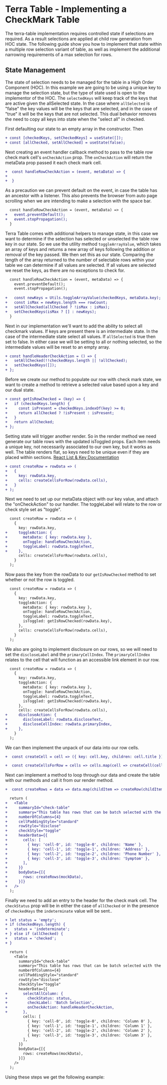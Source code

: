 
# Terra Table - Implementing a CheckMark Table

The terra-table implementation requires controlled state if selections are required. As a result selections are applied at child row generation from HOC state. The following guide show you how to implement that state within a multiple row selection variant of table, as well as implement the additional narrowing requirements of a max selection for rows.

## State Management
The state of selection needs to be managed for the table in a High Order Component (HOC). In this example we are going to be using a unique key to manage the selection state, but the type of state used is open to the implementor of the HOC. The `selectedKeys` will keep track of the keys that are active given the allSelected state. In the case where `allSelected` is "false" the key values will be the keys that are selected, and in the case of "true" it will be the keys that are not selected. This dual behavior removes the need to copy all keys into state when the "select all" in checked.

 First defaulting our state to an empty array in the constructor. Then 
```diff
+ const [checkedKeys, setCheckedKeys] = useState([]);
+ const [allChecked, setAllChecked] = useState(false);
```
Next creating an event handler callback method to pass to the table row check mark cell's `onCheckAction` prop. The `onCheckAction` will return the metaData prop passed it each check mark cell.
```diff
+  const handleRowCheckAction = (event, metaData) => {
+
+  }
```
As a precaution we can prevent default on the event, in case the table has an ancestor with a listener. This also prevents the browser from auto page scrolling when we are intending to make a selection with the space bar.
```diff
  const handleRowCheckAction = (event, metaData) => {
+   event.preventDefault();
+   event.stopPropagation();
  }
```
Terra Table comes with additional helpers to manage state, in this case we want to determine if the selection has selected or unselected the table row key in our state. So we use the utility method `toggleArrayValue`, which takes an array of keys and returns a new array of keys following the addition or removal of the key passed. We then set this as our state. Comparing the length of the array returned to the number of selectable rows within your table we can determine if all values are selected. If all values are selected we reset the keys, as there are no exceptions to check for.
```diff
  const handleRowCheckAction = (event, metaData) => {
    event.preventDefault();
    event.stopPropagation();
  
+   const newKeys = Utils.toggleArrayValue(checkedKeys, metaData.key);
+   const isMax = newKeys.length === rowCount;
+   setAllChecked(allChecked ? !isMax : isMax);
+   setCheckedKeys(isMax ? [] : newKeys);
  }
```
Next in our implementation we'll want to add the ability to select all checkmark values. If keys are present there is an intermediate state. In the case of the intermediate state select all values. If `allSelected` is true then set to false. In either case we will be setting to all or nothing selected, so the intermediate values will be reset to an empty array.
```diff
+ const handleHeaderCheckAction = () => {
+   setAllChecked(!!checkedKeys.length || !allChecked);
+   setCheckedKeys([]);
+ };
```
Before we create our method to populate our row with check mark state, we want to create a method to retrieve a selected value based upon a key and our dual state.
```diff
+ const getIsRowChecked = (key) => {
+   if (checkedKeys.length) {
+     const isPresent = checkedKeys.indexOf(key) >= 0;
+     return allChecked ? !isPresent : isPresent;
+   }
+   return allChecked;
+ };
```
Setting state will trigger another render. So in the render method we need generate our table rows with the updated isToggled props. Each item needs a unique key, not necessarily associated to our own key, but it works as well. The table renders flat, so keys need to be unique even if they are placed within sections.
[React List & Key Documentation](https://reactjs.org/docs/lists-and-keys.html)
```diff
+ const createRow = rowData => (
+   {
+     key: rowData.key,
+     cells: createCellsForRow(rowData.cells),
+   }
+ );
```
Next we need to set up our metaData object with our key value, and attach the "onCheckAction" to our handler. The toggleLabel will relate to the row or check style set as "toggle".
```diff
  const createRow = rowData => (
    {
      key: rowData.key,
+     toggleAction: {
+       metaData: { key: rowData.key },
+       onToggle: handleRowCheckAction,
+       toggleLabel: rowData.toggleText,
+     },
      cells: createCellsForRow(rowData.cells),
    }
  );
```
Now pass the key from the rowData to our `getIsRowChecked` method to set whether or not the row is toggled.
```diff
  const createRow = rowData => (
    {
      key: rowData.key,
      toggleAction: {
        metaData: { key: rowData.key },
        onToggle: handleRowCheckAction,
        toggleLabel: rowData.toggleText,
        isToggled: getIsRowChecked(rowData.key),
      },
      cells: createCellsForRow(rowData.cells),
    }
  );
```
We also are going to implement disclosure on our rows, so we will need to set the `discloseLabel` and the `primaryCellIndex`. The `primaryCellIndex` relates to the cell that will function as an accessible link element in our row.
```diff
  const createRow = rowData => (
    {
      key: rowData.key,
      toggleAction: {
        metaData: { key: rowData.key },
        onToggle: handleRowCheckAction,
        toggleLabel: rowData.toggleText,
        isToggled: getIsRowChecked(rowData.key),
      },
      cells: createCellsForRow(rowData.cells),
+     discloseAction: {
+       discloseLabel: rowData.discloseText,
+       discloseCellIndex: rowData.primaryIndex,
+     },
    }
  );
```
We can then implement the unpack of our data into our row cells.
```diff
+  const createCell = cell => ({ key: cell.key, children: cell.title });

+  const createCellsForRow = cells => cells.map(cell => createCell(cell));
```
Next can implement a method to loop through our data and create the table with our methods and call it from our render method.
```diff
+  const createRows = data => data.map(childItem => createRow(childItem));

  return (
+   <Table
+     summaryId="check-table"
+     summary="This table has rows that can be batch selected with the checkbox or disclosed for further details."
+     numberOfColumns={4}
+     cellPaddingStyle="standard"
+     rowStyle="disclose"
+     checkStyle="toggle"
+     headerData={{
+       cells: [
+         { key: 'cell-0', id: 'toggle-0', children: 'Name' },
+         { key: 'cell-1', id: 'toggle-1', children: 'Address' },
+         { key: 'cell-2', id: 'toggle-2', children: 'Phone Number' },
+         { key: 'cell-3', id: 'toggle-3', children: 'Symptom' },
+       ],
+     }}
+     bodyData={[{
+       rows: createRows(mockData),
+     }]}
+   />
  );
```
Finally we need to add an entry to the header for the check mark cell. The `checkStatus` prop will be in either the case of `allChecked` or in the presence of `checkedKeys` the `indeterminate` value will be sent..
```diff
+ let status = 'empty';
+ if (checkedKeys.length) {
+   status = 'indeterminate';
+ } else if (allChecked) {
+   status = 'checked';
+ }

  return (
    <Table
      summaryId="check-table"
      summary="This table has rows that can be batch selected with the checkbox or disclosed for further details."
      numberOfColumns={4}
      cellPaddingStyle="standard"
      rowStyle="disclose"
      checkStyle="toggle"
      headerData={{
+       selectAllColumn: {
+         checkStatus: status,
+         checkLabel: 'Batch Selection',
+         onCheckAction: handleHeaderCheckAction,
+       },
        cells: [
          { key: 'cell-0', id: 'toggle-0', children: 'Column 0' },
          { key: 'cell-1', id: 'toggle-1', children: 'Column 1' },
          { key: 'cell-2', id: 'toggle-2', children: 'Column 2' },
          { key: 'cell-3', id: 'toggle-3', children: 'Column 3' },
        ],
      }}
      bodyData={[{
        rows: createRows(mockData),
      }]}
    />
  );
```
Using these steps we get the following example:

<CheckMarkTable />
